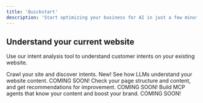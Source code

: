 ```yaml
---
title: 'Quickstart'
description: 'Start optimizing your business for AI in just a few minutes.'
---
```


## Understand your current website

Use our intent analysis tool to understand customer intents on your existing website.

<CardGroup>

<Card title="Intent Crawler" icon="sparkles" href="/intent-tools/intentcrawler">
  Crawl your site and discover intents. <Tip>New!</Tip>
</Card>

<Card title="LLM Analysis" icon="diagram-project" href="/essentials/code">
  See how LLMs understand your website content. <Note>COMING SOON!</Note>
</Card>

<Card title="Grounding Evaluator" icon="memo-circle-check" href="/essentials/code">
  Check your page structure and content, and get recommendations for improvement. <Note>COMING SOON!</Note>
</Card>

<Card title="Agent Builder" icon="message-bot" href="/essentials/code">
  Build MCP agents that know your content and boost your brand. <Note>COMING SOON!</Note>
</Card>

</CardGroup>
